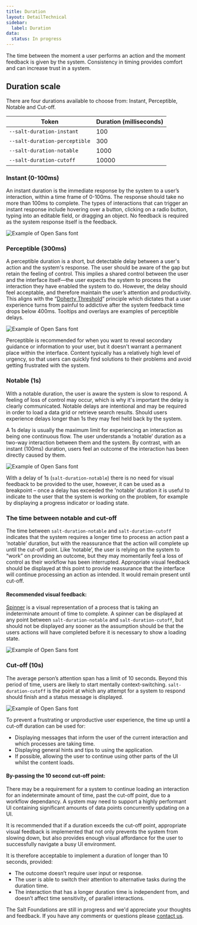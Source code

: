 ```yaml
---
title: Duration
layout: DetailTechnical
sidebar:
  label: Duration
data:
  status: In progress
---
```



The time between the moment a user performs an action and the moment feedback is given by the system. Consistency in timing provides comfort and can increase trust in a system.

## Duration scale

There are four durations available to choose from: Instant, Perceptible, Notable and Cut-off.

| Token                         | Duration (milliseconds) |
| ----------------------------- | ----------------------- |
| `--salt-duration-instant`     | 100                     |
| `--salt-duration-perceptible` | 300                     |
| `--salt-duration-notable`     | 1000                    |
| `--salt-duration-cutoff`      | 10000                   |

### Instant (0-100ms)

An instant duration is the immediate response by the system to a user’s interaction, within a time frame of 0-100ms. The response should take no more than 100ms to complete. The types of interactions that can trigger an instant response include hovering over a button, clicking on a radio button, typing into an editable field, or dragging an object. No feedback is required as the system response itself is the feedback. 

<Image
  src="/img/foundations/typography-opensans.svg"
  alt="Example of Open Sans font"
/>

### Perceptible (300ms)

A perceptible duration is a short, but detectable delay between a user's action and the system's response. The user should be aware of the gap but retain the feeling of control. This implies a shared control between the user and the interface itself—the user expects the system to process the interaction they have enabled the system to do. However, the delay should feel acceptable, and therefore maintain the user’s attention and productivity. This aligns with the “[Doherty Threshold](https://lawsofux.com/doherty-threshold/)” principle which dictates that a user experience turns from painful to addictive after the system feedback time drops below 400ms. Tooltips and overlays are examples of perceptible delays.

<Image
  src="/img/foundations/typography-opensans.svg"
  alt="Example of Open Sans font"
/>

Perceptible is recommended for when you want to reveal secondary guidance or information to your user, but it doesn't warrant a permanent place within the interface. Content typically has a relatively high level of urgency, so that users can quickly find solutions to their problems and avoid getting frustrated with the system.

### Notable (1s)

With a notable duration, the user is aware the system is slow to respond. A feeling of loss of control may occur, which is why it's important the delay is clearly communicated. Notable delays are intentional and may be required in order to load a data grid or retrieve search results. Should users experience delays longer than 1s they may feel held back by the system.

A 1s delay is usually the maximum limit for experiencing an interaction as being one continuous flow. The user understands a ‘notable’ duration as a two-way interaction between them and the system.  By contrast, with an instant (100ms) duration, users feel an outcome of the interaction has been directly caused by them.

<Image
  src="/img/foundations/typography-opensans.svg"
  alt="Example of Open Sans font"
/>

With a delay of 1s (`salt-duration-notable`) there is no need for visual feedback to be provided to the user, however, it can be used as a breakpoint – once a delay has exceeded the 'notable' duration it is useful to indicate to the user that the system is working on the problem, for example by displaying a progress indicator or loading state.

### The time between notable and cut-off

The time between `salt-duration-notable` and `salt-duration-cutoff` indicates that the system requires a longer time to process an action past a ‘notable’ duration, but with the reassurance that the action will complete up until the cut-off point. Like ‘notable’, the user is relying on the system to “work” on providing an outcome, but they may momentarily feel a loss of control as their workflow has been interrupted. Appropriate visual feedback should be displayed at this point to provide reassurance that the interface will continue processing an action as intended. It would remain present until cut-off. 

#### Recommended visual feedback:

[Spinner](https://storybook.saltdesignsystem.com/?path=/story/documentation-core-spinner--page) is a visual representation of a process that is taking an indeterminate amount of time to complete. A spinner can be displayed at any point between `salt-duration-notable` and `salt-duration-cutoff`, but should not be displayed any sooner as the assumption should be that the users actions will have completed before it is necessary to show a loading state. 

<Image
  src="/img/foundations/typography-opensans.svg"
  alt="Example of Open Sans font"
/>

### Cut-off (10s)

The average person’s attention span has a limit of 10 seconds. Beyond this period of time, users are likely to start mentally context-switching. `salt-duration-cutoff` is the point at which any attempt for a system to respond should finish and a status message is displayed.

<Image
  src="/img/foundations/typography-opensans.svg"
  alt="Example of Open Sans font"
/>

To prevent a frustrating or unproductive user experience, the time up until a cut-off duration can be used for:

- Displaying messages that inform the user of the current interaction and which processes are taking time.
- Displaying general hints and tips to using the application.
- If possible, allowing the user to continue using other parts of the UI whilst the content loads.

#### By-passing the 10 second cut-off point:

There may be a requirement for a system to continue loading an interaction for an indeterminate amount of time, past the cut-off point, due to a workflow dependancy. A system may need to support a highly performant UI containing significant amounts of data points concurrently updating on a UI. 

It is recommended that if a duration exceeds the cut-off point, appropriate visual feedback is implemented that not only prevents the system from slowing down, but also provides enough visual affordance for the user to successfully navigate a busy UI environment. 

It is therefore acceptable to implement a duration of longer than 10 seconds, provided:

- The outcome doesn’t require user input or response.
- The user is able to switch their attention to alternative tasks during the duration time.
- The interaction that has a longer duration time is independent from, and doesn’t affect time sensitivity, of parallel interactions.

<Callout title="Have some feedback?">

The Salt Foundations are still in progress and we'd appreciate your thoughts and feedback. If you have any comments or questions please [contact us](../support-and-contributions/index).

</Callout>
